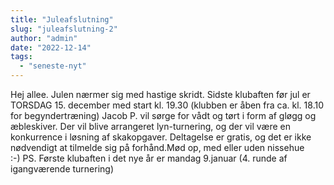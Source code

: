 ```yaml
---
title: "Juleafslutning"
slug: "juleafslutning-2"
author: "admin"
date: "2022-12-14"
tags: 
  - "seneste-nyt"
---
```


Hej allee. Julen nærmer sig med hastige skridt. Sidste klubaften før jul er TORSDAG 15. december med start kl. 19.30 (klubben er åben fra ca. kl. 18.10 for begyndertræning) Jacob P. vil sørge for vådt og tørt i form af gløgg og æbleskiver. Der vil blive arrangeret lyn-turnering, og der vil være en konkurrence i løsning af skakopgaver. Deltagelse er gratis, og det er ikke nødvendigt at tilmelde sig på forhånd.Mød op, med eller uden nissehue :-) PS. Første klubaften i det nye år er mandag 9.januar (4. runde af igangværende turnering)
